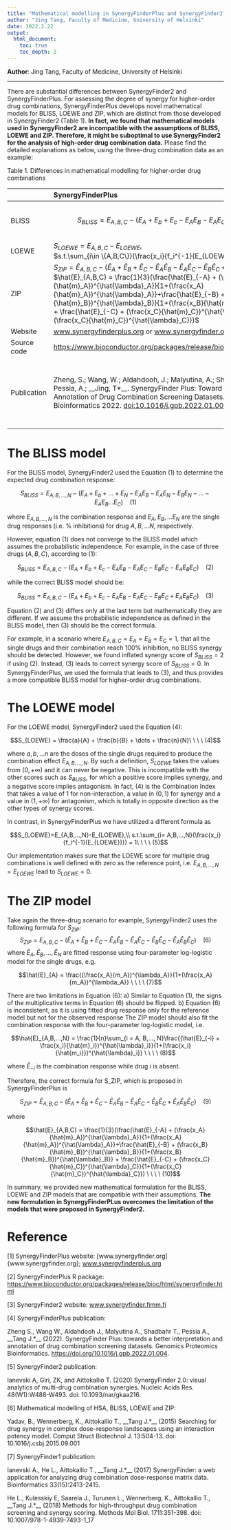 ```yaml
---
title: "Mathematical modelling in SynergyFinderPlus and SynergyFinder2"
author: "Jing Tang, Faculty of Medicine, University of Helsinki"
date: 2022.2.22
output: 
  html_document:
    toc: true
    toc_depth: 2
---
```


**Author**: Jing Tang, Faculty of Medicine, University of Helsinki

---

There are substantial differences between SynergyFinder2 and SynergyFinderPlus. For assessing the degree of synergy for higher-order drug combinations, SynergyFinderPlus develops novel mathematical models for BLISS, LOEWE and ZIP, which are distinct from those developed in SynergyFinder2 (Table 1). **In fact, we found that mathematical models used in SynergyFinder2 are incompatible with the assumptions of BLISS, LOEWE and ZIP. Therefore, it might be suboptimal to use SynergyFinder2 for the analysis of high-order drug combination data.** Please find the detailed explanations as below, using the three-drug combination data as an example:

Table 1. Differences in mathematical modelling for higher-order drug combinations

|     | SynergyFinderPlus                                                              | SynergyFinder2                                                                  |
| :---| :----------------------------------------------------------------------------- | :------------------------------------------------------------------------------ |
|BLISS| $$S_{BLISS}=E_{A,B,C}-(E_A + E_b + E_c - E_AE_B - E_AE_C - E_BE_C + E_AE_BE_C)$$ | $$S_{BLISS}=E_{A,B,C}-(E_A + E_b + E_c - E_AE_B - E_AE_C - E_BE_C - E_AE_BE_C)$$ |
|LOEWE| $S_{LOEWE}=E_{A,B,C}-E_{LOEWE},$<br>$s.t.\sum_{i\in \{A,B,C\}}(\frac{x_i}{f_i^{-1}(E_{LOEWE})}) = 1$ | $S_{LOEWE}=\frac{a}{A} + \frac{b}{B} + \frac{c}{C}$|
|ZIP  | $S_{ZIP} = \hat{E}_{A,B,C} - (\hat{E}_A + \hat{E}_B + \hat{E}_C - \hat{E}_A\hat{E}_B - \hat{E}_A\hat{E}_C - \hat{E}_B\hat{E}_C + \hat{E}_A\hat{E}_B\hat{E}_C)$<br>$\hat{E}_{A,B,C} = \frac{1}{3}(\frac{\hat{E}_{-A} + (\frac{x_A}{\hat{m}_A})^{\hat{\lambda}_A}}{1+(\frac{x_A}{\hat{m}_A})^{\hat{\lambda}_A}}+\frac{\hat{E}_{-B} + (\frac{x_B}{\hat{m}_B})^{\hat{\lambda}_B}}{1+(\frac{x_B}{\hat{m}_B})^{\hat{\lambda}_B}} + \frac{\hat{E}_{-C} + (\frac{x_C}{\hat{m}_C})^{\hat{\lambda}_C}}{1+(\frac{x_C}{\hat{m}_C})^{\hat{\lambda}_C}})$|$S_{ZIP} = E_{A,B,C} - (\hat{E}_A + \hat{E}_B + \hat{E}_C - \hat{E}_A\hat{E}_B - \hat{E}_A\hat{E}_C - \hat{E}_B\hat{E}_C - \hat{E}_A\hat{E}_B\hat{E}_C)$|
|Website|[www.synergyfinderplus.org](www.synergyfinderplus.org) or [www.synergyfinder.org](www.synergyfinder.org)| [https://synergyfinder.fimm.fi](https://synergyfinder.fimm.fi)|
|Source code|[https://www.bioconductor.org/packages/release/bioc/html/synergyfinder.html](https://www.bioconductor.org/packages/release/bioc/html/synergyfinder.html) | Not available |
|Publication|Zheng, S.; Wang, W.; Aldahdooh, J.; Malyutina, A.; Shadbahr, T.; Tanoli Z; Pessia, A.; __Jing, T*__. SynergyFinder Plus: Toward Better Interpretation and Annotation of Drug Combination Screening Datasets. Genomics, Proteomics & Bioinformatics 2022. [doi:10.1016/j.gpb.2022.01.004](https://doi.org/10.1016/j.gpb.2022.01.004) | Ianevski, A.; Giri, A. K.; Aittokallio, T. SynergyFinder 2.0: Visual Analytics of Multi-Drug Combination Synergies. Nucleic Acids Research 2020, 48 (W1), W488–W493. [doi:10.1093/nar/gkaa216](https://doi.org/10.1093/nar/gkaa216) |

# The BLISS model

For the BLISS model, SynergyFinder2 used the Equation (1) to determine the expected drug combination response:

$$S_{BLISS}=E_{A,B,\dots,N}-(E_A + E_b + \dots + E_N - E_AE_B - E_AE_N - E_BE_N - \dots - E_AE_B...E_C)\ \ \ \ (1)$$

where $E_{A, B,...,N}$ is the combination response and $E_A,E_B,… E_N$ are the single drug responses (i.e. % inhibitions) for drug $A,B,…N$, respectively.

However, equation (1) does not converge to the BLISS model which assumes the probabilistic independence. For example, in the case of three drugs ($A,B,C$), according to (1):

$$S_{BLISS}=E_{A,B,C}-(E_A + E_b + E_c - E_AE_B - E_AE_C - E_BE_C - E_AE_BE_C)\ \ \ \ (2)$$

while the correct BLISS model should be:

$$S_{BLISS}=E_{A,B,C}-(E_A + E_b + E_c - E_AE_B - E_AE_C - E_BE_C + E_AE_BE_C)\ \ \ \ (3)$$

Equation (2) and (3) differs only at the last term but mathematically they are different. If we assume the probabilistic independence as defined in the BLISS model, then (3) should be the correct formula.

For example, in a scenario where $E_{A,B,C}=E_A=E_B=E_C=1$, that all the single drugs and their combination reach 100% inhibition, no BLISS synergy should be detected. However, we found inflated synergy score of $S_{BLISS}=2$ if using (2). Instead, (3) leads to correct synergy score of $S_{BLISS}=0$.
In SynergyFinderPlus, we used the formula that leads to (3), and thus provides a more compatible BLISS model for higher-order drug combinations. 

# The LOEWE model

For the LOEWE model, SynergyFinder2 used the Equation (4):

$$S_{LOEWE} = \frac{a}{A} + \frac{b}{B} + \dots + \frac{n}{N}\ \ \ \ (4)$$

where $a,b,…n$ are the doses of the single drugs required to produce the combination effect $E_{A,B,…,N}$. By such a definition, $S_{LOEWE}$ takes the values from $(0,+\infty)$ and it can never be negative. This is incompatible with the other scores such as $S_{BLISS}$, for which a positive score implies synergy, and a negative score implies antagonism. In fact, (4) is the Combination Index that takes a value of 1 for non-interaction, a value in $(0,1)$ for synergy and a value in $(1,+\infty)$ for antagonism, which is totally in opposite direction as the other types of synergy scores.

In contrast, in SynergyFinderPlus we have utilized a different formula as

$$S_{LOEWE}=E_{A,B,...,N}-E_{LOEWE},\\ s.t.\sum_{i= A,B,...,N}(\frac{x_i}{f_i^{-1}(E_{LOEWE})}) = 1\ \ \ \ (5)$$

Our implementation makes sure that the LOEWE score for multiple drug combinations is well defined with zero as the reference point, i.e. $E_{A,B,…,N}=E_{LOEWE}$ lead to $S_{LOEWE}=0$.

# The ZIP model

Take again the three-drug scenario for example, SynergyFinder2 uses the following formula for $S_{ZIP}$:
$$S_{ZIP} = E_{A,B,C} - (\hat{E}_A + \hat{E}_B + \hat{E}_C - \hat{E}_A\hat{E}_B - \hat{E}_A\hat{E}_C - \hat{E}_B\hat{E}_C - \hat{E}_A\hat{E}_B\hat{E}_C)\ \ \ \ (6)$$
where $\hat{E}_A, \hat{E}_B, ..., \hat{E}_N$ are fitted response using four-parameter log-logistic model for the single drugs, e.g.

$$\hat{E}_{A} = \frac{(\frac{x_A}{m_A})^{\lambda_A}}{1+(\frac{x_A}{m_A})^{\lambda_A}} \ \ \ \ (7)$$

There are two limitations in Equation (6):
a)	Similar to Equation (1), the signs of the multiplicative terms in Equation (6) should be flipped. 
b)	Equation (6) is inconsistent, as it is using fitted drug response only for the reference model but not for the observed response
The ZIP model should also fit the combination response with the four-parameter log-logistic model, i.e.

$$\hat{E}_{A,B,...,N} = \frac{1}{n}\sum_{i = A, B,..., N}\frac{(\hat{E}_{-i} + \frac{x_i}{\hat{m}_i})^{\hat{\lambda}_i}}{1+(\frac{x_i}{\hat{m_i}})^{\hat{\lambda}_i}} \ \ \ \ (8)$$

where $\hat{E}_{-i}$ is the combination response while drug $i$ is absent.

Therefore, the correct formula for S_ZIP, which is proposed in SynergyFinderPlus is

$$S_{ZIP} = \hat{E}_{A,B,C} - (\hat{E}_A + \hat{E}_B + \hat{E}_C - \hat{E}_A\hat{E}_B - \hat{E}_A\hat{E}_C - \hat{E}_B\hat{E}_C + \hat{E}_A\hat{E}_B\hat{E}_C)\ \ \ \ (9)$$

where

$$\hat{E}_{A,B,C} = \frac{1}{3}(\frac{\hat{E}_{-A} + (\frac{x_A}{\hat{m}_A})^{\hat{\lambda}_A}}{1+(\frac{x_A}{\hat{m}_A})^{\hat{\lambda}_A}}+\frac{\hat{E}_{-B} + (\frac{x_B}{\hat{m}_B})^{\hat{\lambda}_B}}{1+(\frac{x_B}{\hat{m}_B})^{\hat{\lambda}_B}} + \frac{\hat{E}_{-C} + (\frac{x_C}{\hat{m}_C})^{\hat{\lambda}_C}}{1+(\frac{x_C}{\hat{m}_C})^{\hat{\lambda}_C}}) \ \ \ \ (10)$$


In summary, we provided new mathematical formulation for the BLISS, LOEWE and ZIP models that are compatible with their assumptions. **The new formulation in SynergyFinderPLus overcomes the limitation of the models that were proposed in SynergyFinder2.**

# Reference

[1] SynergyFinderPlus website: [www.synergyfinder.org]{www.synergyfinder.org}; [www.synergyfinderplus.org](www.synergyfinderplus.org)

[2] SynergyFinderPlus R package: [https://www.bioconductor.org/packages/release/bioc/html/synergyfinder.html](https://www.bioconductor.org/packages/release/bioc/html/synergyfinder.html)

[3] SynergyFinder2 website: [www.synergyfinder.fimm.fi](www.synergyfinder.fimm.fi)

[4] SynergyFinderPlus publication: 

Zheng S., Wang W., Aldahdooh J., Malyutina A., Shadbahr T., Pessia A., __Tang J.*__ (2022). SynergyFinder Plus: towards a better interpretation and annotation of drug combination screening datasets. Genomics Proteomics Bioinformatics. [https://doi.org/10.1016/j.gpb.2022.01.004](https://doi.org/10.1016/j.gpb.2022.01.004). 

[5] SynergyFinder2 publication: 

Ianevski A, Giri, ZK, and Aittokallio T. (2020) SynergyFinder 2.0: visual analytics of multi-drug combination synergies. Nucleic Acids Res. 48(W1):W488-W493. doi: 10.1093/nar/gkaa216.

[6] Mathematical modelling of HSA, BLISS, LOEWE and ZIP:

Yadav, B., Wennerberg, K., Aittokallio T., __Tang J.*__ (2015) Searching for drug synergy in complex dose–response landscapes using an interaction potency model. Comput Struct Biotechnol J. 13:504-13. doi: 10.1016/j.csbj.2015.09.001

[7] SynergyFinder1 publication:

Ianevski A., He L., Aittokallio T., __Tang J.*__ (2017) SynergyFinder: a web application for analyzing drug combination dose-response matrix data. Bioinformatics 33(15):2413-2415.

He L., Kulesskiy E, Saarela J., Turunen L., Wennerberg, K., Aittokallio T., __Tang J.*__ (2018) Methods for high-throughput drug combination screening and synergy scoring. Methods Mol Biol. 1711:351-398. doi: 10.1007/978-1-4939-7493-1_17 


